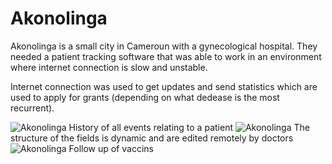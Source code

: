 
# Akonolinga

Akonolinga is a small city in Cameroun with a gynecological hospital.
They needed a patient tracking software that was able to work in an environment
where internet connection is slow and unstable.

Internet connection was used to get updates and send statistics which are used
to apply for grants (depending on what dedease is the most recurrent).

<Flex>
    <Image name="akonolinga/app-1" alt="Akonolinga">
        History of all events relating to a patient
    </Image>
    <Image name="akonolinga/app-2" alt="Akonolinga">
        The structure of the fields is dynamic and are edited remotely by
        doctors
    </Image>
    <Image name="akonolinga/app-3" alt="Akonolinga">
        Follow up of vaccins
    </Image>
</Flex>
